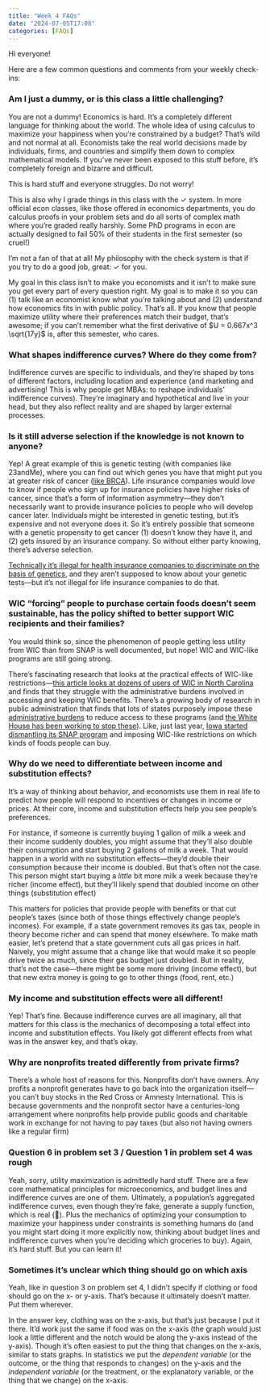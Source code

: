 ```yaml
---
title: "Week 4 FAQs"
date: "2024-07-05T17:08"
categories: [FAQs]
---
```


Hi everyone! 

Here are a few common questions and comments from your weekly check-ins:


### Am I just a dummy, or is this class a little challenging?

You are not a dummy! Economics is hard. It’s a completely different language for thinking about the world. The whole idea of using calculus to maximize your happiness when you’re constrained by a budget? That’s wild and not normal at all. Economists take the real world decisions made by individuals, firms, and countries and simplify them down to complex mathematical models. If you’ve never been exposed to this stuff before, it’s completely foreign and bizarre and difficult.

This is hard stuff and everyone struggles. Do not worry!

This is also why I grade things in this class with the ✓ system. In more official econ classes, like those offered in economics departments, you do calculus proofs in your problem sets and do all sorts of complex math where you’re graded really harshly. Some PhD programs in econ are actually designed to fail 50% of their students in the first semester (so cruel!)

I’m not a fan of that at all! My philosophy with the check system is that if you try to do a good job, great: ✓ for you.

My goal in this class isn’t to make you economists and it isn’t to make sure you get every part of every question right. My goal is to make it so you can (1) talk like an economist know what you’re talking about and (2) understand how economics fits in with public policy. That’s all. If you know that people maximize utility where their preferences match their budget, that’s awesome; if you can’t remember what the first derivative of $U = 0.667x^3 \sqrt{17y}$ is, after this semester, who cares.


### What shapes indifference curves? Where do they come from?

Indifference curves are specific to individuals, and they're shaped by tons of different factors, including location and experience (and marketing and advertising! This is why people get MBAs: to reshape individuals' indifference curves). They're imaginary and hypothetical and live in your head, but they also reflect reality and are shaped by larger external processes.


### Is it still adverse selection if the knowledge is not known to anyone?

Yep! A great example of this is genetic testing (with companies like 23andMe), where you can find out which genes you have that might put you at greater risk of cancer ([like BRCA](https://en.wikipedia.org/wiki/BRCA_mutation)). Life insurance companies would *love* to know if people who sign up for insurance policies have higher risks of cancer, since that's a form of information asymmetry—they don't necessarily want to provide insurance policies to people who will develop cancer later. Individuals might be interested in genetic testing, but it's expensive and not everyone does it. So it's entirely possible that someone with a genetic propensity to get cancer (1) doesn't know they have it, and (2) gets insured by an insurance company. So without either party knowing, there's adverse selection.

[Technically it's illegal for health insurance companies to discriminate on the basis of genetics](https://www.npr.org/sections/health-shots/2018/08/07/636026264/genetic-tests-can-hurt-your-chances-of-getting-some-types-of-insurance), and they aren't supposed to know about your genetic tests—but it's not illegal for life insurance companies to do that.


### WIC "forcing" people to purchase certain foods doesn't seem sustainable, has the policy shifted to better support WIC recipients and their families?

You would think so, since the phenomenon of people getting less utility from WIC than from SNAP is well documented, but nope! WIC and WIC-like programs are still going strong.

There's fascinating research that looks at the practical effects of WIC-like restrictions—[this article looks at dozens of users of WIC in North Carolina](https://academic.oup.com/jpart/article/31/2/295/5917011) and finds that they struggle with the administrative burdens involved in accessing and keeping WIC benefits. There's a growing body of research in public administration that finds that lots of states purposely impose these [administrative burdens](https://www.americanprogress.org/article/how-to-address-the-administrative-burdens-of-accessing-the-safety-net/) to reduce access to these programs (and [the White House has been working to stop these](https://www.whitehouse.gov/wp-content/uploads/2022/12/BurdenReductionStrategies.pdf)). Like, just last year, [Iowa started dismantling its SNAP program](https://www.washingtonpost.com/dc-md-va/2023/04/16/iowa-snap-restrictions-food-stamps/) and imposing WIC-like restrictions on which kinds of foods people can buy.


### Why do we need to differentiate between income and substitution effects?

It’s a way of thinking about behavior, and economists use them in real life to predict how people will respond to incentives or changes in income or prices. At their core, income and substitution effects help you see people’s preferences. 

For instance, if someone is currently buying 1 gallon of milk a week and their income suddenly doubles, you might assume that they’ll also double their consumption and start buying 2 gallons of milk a week. That would happen in a world with no substitution effects—they’d double their consumption because their income is doubled. But that’s often not the case. This person might start buying a *little* bit more milk a week because they’re richer (income effect), but they’ll likely spend that doubled income on other things (substitution effect)

This matters for policies that provide people with benefits or that cut people’s taxes (since both of those things effectively change people’s incomes). For example, if a state government removes its gas tax, people in theory become richer and can spend that money elsewhere. To make math easier, let’s pretend that a state government cuts all gas prices in half. Naively, you might assume that a change like that would make it so people drive twice as much, since their gas budget just doubled. But in reality, that’s not the case—there might be some more driving (income effect), but that new extra money is going to go to other things (food, rent, etc.)


### My income and substitution effects were all different!

Yep! That's fine. Because indifference curves are all imaginary, all that matters for this class is the mechanics of decomposing a total effect into income and substitution effects. You likely got different effects from what was in the answer key, and that’s okay.


### Why are nonprofits treated differently from private firms?

There’s a whole host of reasons for this. Nonprofits don’t have owners. Any profits a nonprofit generates have to go back into the organization itself—you can’t buy stocks in the Red Cross or Amnesty International. This is because governments and the nonprofit sector have a centuries-long arrangement where nonprofits help provide public goods and charitable work in exchange for not having to pay taxes (but also not having owners like a regular firm)


### Question 6 in problem set 3 / Question 1 in problem set 4 was rough

Yeah, sorry, utility maximization is admittedly hard stuff. There are a few core mathematical principles for microeconomics, and budget lines and indifference curves are one of them. Ultimately, a population's aggregated indifference curves, even though they're fake, generate a supply function, which is real (🤯). Plus the mechanics of optimizing your consumption to maximize your happiness under constraints is something humans do (and you might start doing it more explicitly now, thinking about budget lines and indifference curves when you're deciding which groceries to buy). Again, it's hard stuff. But you can learn it!


### Sometimes it's unclear which thing should go on which axis

Yeah, like in question 3 on problem set 4, I didn't specify if clothing or food should go on the x- or y-axis. That's because it ultimately doesn't matter. Put them wherever. 

In the answer key, clothing was on the x-axis, but that's just because I put it there. It'd work just the same if food was on the x-axis (the graph would just look a little different and the notch would be along the y-axis instead of the y-axis). Though it’s often easiest to put the thing that changes on the x-axis, similar to stats graphs. In statistics we put the *dependent variable* (or the outcome, or the thing that responds to changes) on the y-axis and the *independent variable* (or the treatment, or the explanatory variable, or the thing that we change) on the x-axis.

